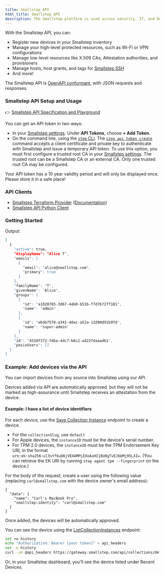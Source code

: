 ```yaml
---
title: Smallstep API
html_title: Smallstep API
description: The Smallstep platform is used across security, IT, and DevOps teams to enable end-to-end network encryption, privileged access management, passwordless authentication, and much more.
---
```


With the Smallstep API, you can:

- Register new devices in your Smallstep inventory
- Manage your high-level protected resources, such as Wi-Fi or VPN configurations
- Manage low-level resources like X.509 CAs, Attestation authorities, and provisioners
- Manage hosts, host grants, and tags for [Smallstep SSH](../ssh/README.mdx)
- And more!

The Smallstep API is [OpenAPI conformant](https://www.openapis.org/), with JSON requests and responses.

### Smallstep API Setup and Usage

👉 [Smallstep API Specification and Playground](https://gateway.smallstep.com)

You can get an API token in two ways:
- In your [Smallstep settings](https://smallstep.com/app?next=/settings). Under **API Tokens**, choose **+ Add Token.**
- On the command line, using the [`step` CLI](../step-cli/README.mdx). The [`step api token create`](../step-cli/reference/api/token/create/README.mdx) command accepts a client certificate and private key to authenticate with Smallstep and issue a temporary API token. To use this option, you must first configure a trusted root CA in your [Smallstep settings](https://smallstep.com/app?next=/settings). The trusted root can be a Smallstep CA or an external CA. Only one trusted root CA may be configured.

Your API token has a 10 year validity period and will only be displayed once. Please store it in a safe place!

### API Clients

- [Smallstep Terraform Provider](https://github.com/smallstep/terraform-provider-smallstep) ([Documentation](https://registry.terraform.io/providers/smallstep/smallstep/latest/docs))
- [Smallstep API Python Client](https://github.com/smallstep/smallstep-python)

### Getting Started

Output:

```bash
[
  {
    "active": true,
    "displayName": "Alice T",
    "emails": [
      {
        "email": "alice@smallstep.com",
        "primary": true
      }
    ],
    "familyName": "T",
    "givenName": "Alice",
    "groups": [
      {
        "id": "a1028765-3d67-44b0-b51b-f7d76727f181",
        "name": "admin"
      },
      {
        "id": "eb4b75f0-a341-4dac-a52a-12d90d91b97d",
        "name": "super-admin"
      }
    ],
    "id": "4510f372-f4ba-4dc7-b6c2-ad22fdaaadb1",
    "posixUsers": []
  }
]
```

### Example: Add devices via the API

You can import devices from any source into Smallstep using our API.

Devices added via API are automatically approved.
but they will not be marked as high-assurance
until Smallstep receives an attestation from the device.

#### Example: I have a list of device identifiers

For each device, use the [Save Collection Instance](https://gateway.smallstep.com/v2023-11-01/operations/PutCollectionInstance) endpoint to create a device.
- For the `collectionSlug`, use `default`
- For Apple devices, the `instanceID` must be the device's serial number.
- For TPM 2.0 devices, the `instanceID` must be the TPM Endorsement Key URI, in the format `urn:ek:sha256:ul3sYf6uQ6jVEXAMPLEXoAuHI10U8gTvEJ6bMj95LXI=`. (You can retrieve the EK URI by running `step agent tpm --fingerprint` on the device.)

For the body of the request,
create a user using the following value 
(replacing `carl@smallstep.com` with the device owner's email address):

```
{
  "data": {
    "name": "Carl's MacBook Pro",
    "smallstep:identity": "carl@smallstep.com"
  }
}
```

Once added,
the devices will be automatically approved.

You can see the device using the [ListCollectionInstances](https://gateway.smallstep.com/v2023-11-01/operations/ListCollectionInstances) endpoint:

```bash
set +o history
echo "Authorization: Bearer [your token]" > api_headers
set -o history
curl -sH @api_headers https://gateway.smallstep.com/api/collections/default/items | jq
```

Or, in your Smallstep dashboard,
you'll see the device listed under Recent Devices.


